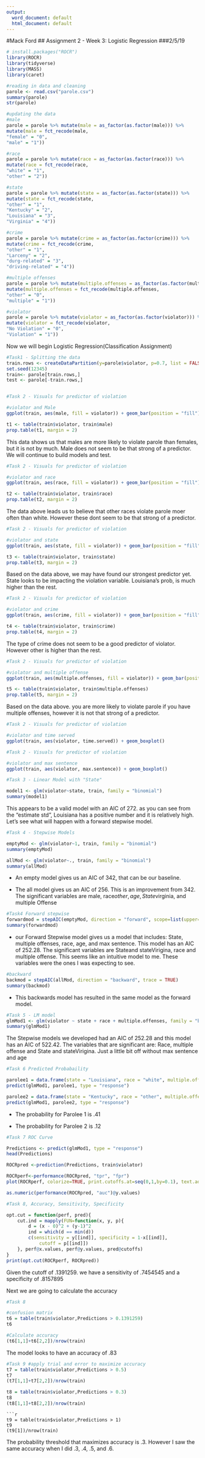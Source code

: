 ---
output:
  word_document: default
  html_document: default
---
#Mack Ford
## Assignment 2 - Week 3: Logistic Regression
###2/5/19



```{r}
# install.packages("ROCR")
library(ROCR)
library(tidyverse)
library(MASS)
library(caret)
```

```{r}
#reading in data and cleaning
parole <- read.csv("parole.csv")
summary(parole)
str(parole)

#updating the data
#male
parole = parole %>% mutate(male = as_factor(as.factor(male))) %>%
mutate(male = fct_recode(male,
"female" = "0",
"male" = "1"))

#race
parole = parole %>% mutate(race = as_factor(as.factor(race))) %>%
mutate(race = fct_recode(race,
"white" = "1",
"other" = "2"))

#state
parole = parole %>% mutate(state = as_factor(as.factor(state))) %>%
mutate(state = fct_recode(state,
"other" = "1",
"Kentucky" = "2",
"Louisiana" = "3",
"Virginia" = "4"))

#crime
parole = parole %>% mutate(crime = as_factor(as.factor(crime))) %>%
mutate(crime = fct_recode(crime,
"other" = "1",
"Larceny" = "2",
"durg-related" = "3",
"driving-related" = "4"))

#multiple offenses
parole = parole %>% mutate(multiple.offenses = as_factor(as.factor(multiple.offenses))) %>%
mutate(multiple.offenses = fct_recode(multiple.offenses,
"other" = "0",
"multiple" = "1"))

#violator
parole = parole %>% mutate(violator = as_factor(as.factor(violator))) %>%
mutate(violator = fct_recode(violator,
"No Violation" = "0",
"Violation" = "1"))

```



Now we will begin Logistic Regression(Classification Assignment)

```{r}
#Task1 - Splitting the data
train.rows <- createDataPartition(y=parole$violator, p=0.7, list = FALSE)
set.seed(12345)
train<- parole[train.rows,]
test <- parole[-train.rows,]


#Task 2 - Visuals for predictor of violation

#violator and Male
ggplot(train, aes(male, fill = violator)) + geom_bar(position = "fill")

t1 <- table(train$violator, train$male)
prop.table(t1, margin = 2)
```

This data shows us that males are more likely to violate parole than females, but it is not by much. Male does not seem to be that strong of a predictor. We will continue to build models and test. 

```{r}
#Task 2 - Visuals for predictor of violation

#violator and race
ggplot(train, aes(race, fill = violator)) + geom_bar(position = "fill")

t2 <- table(train$violator, train$race)
prop.table(t2, margin = 2)
```


The data above leads us to believe that other races violate parole moer often than white. However these dont seem to be that strong of a predictor. 


```{r}
#Task 2 - Visuals for predictor of violation

#violator and state
ggplot(train, aes(state, fill = violator)) + geom_bar(position = "fill")

t3 <- table(train$violator, train$state)
prop.table(t3, margin = 2)
```


Based on the data above, we may have found our strongest predictor yet. State looks to be impacting the violation variable. Louisiana's prob, is much higher than the rest.



```{r}
#Task 2 - Visuals for predictor of violation

#violator and crime
ggplot(train, aes(crime, fill = violator)) + geom_bar(position = "fill")

t4 <- table(train$violator, train$crime)
prop.table(t4, margin = 2)
```


The type of crime does not seem to be a good predictor of violator. However other is higher than the rest. 

```{r}
#Task 2 - Visuals for predictor of violation

#violator and multiple offense
ggplot(train, aes(multiple.offenses, fill = violator)) + geom_bar(position = "fill")

t5 <- table(train$violator, train$multiple.offenses)
prop.table(t5, margin = 2)
```


Based on the data above. you are more likely to violate parole if you have multiple offenses, however it is not that strong of a predictor. 

```{r}
#Task 2 - Visuals for predictor of violation

#violator and time served
ggplot(train, aes(violator, time.served)) + geom_boxplot()

```



```{r}
#Task 2 - Visuals for predictor of violation

#violator and max sentence
ggplot(train, aes(violator, max.sentence)) + geom_boxplot()
```


```{r}
#Task 3 - Linear Model with "State"

model1 <- glm(violator~state, train, family = "binomial")
summary(model1)
```

This appears to be a valid model with an AIC of 272. as you can see from the "estimate std", Louisiana has a positive number and it is relatively high. Let's see what will happen with a forward stepwise model. 


```{r}
#Task 4 - Stepwise Models

emptyMod <- glm(violator~1, train, family = "binomial")
summary(emptyMod)

allMod <- glm(violator~., train, family = "binomial")
summary(allMod)
```


- An empty model gives us an AIC of 342, that can be our baseline. 


- The all model gives us an AIC of 256. This is an improvement from 342. The significant variables are male, race$other, age, State$virginia, and multiple Offense


```{r}
#Task4 Forward stepwise
forwardmod = stepAIC(emptyMod, direction = "forward", scope=list(upper=allMod,lower=emptyMod),trace = TRUE) 
summary(forwardmod) 

```


- our Forward Stepwise model gives us a model that includes: State, multiple offenses, race, age, and max sentence. This model has an AIC of 252.28. The significant variables are Stateand stateVirigina, race and multiple offense. This seems like an intuitive model to me. These variables were the ones I was expecting to see. 


```{r}
#backward
backmod = stepAIC(allMod, direction = "backward", trace = TRUE) 
summary(backmod)


```



- This backwards model has resulted in the same model as the forward model. 


```{r}
#Task 5 - LM model 
glmMod1 <- glm(violator ~ state + race + multiple.offenses, family = "binomial", data = train)
summary(glmMod1)
```


The Stepwise models we developed had an AIC of 252.28 and this model has an AIC of 522.42. The variables that are significant are: Race, multiple offense and State and stateVirigina. Just a little bit off without max sentence and age


```{r}
#Task 6 Predicted Probabaility 

parolee1 = data.frame(state = "Louisiana", race = "white", multiple.offenses = "multiple")
predict(glmMod1, parolee1, type = "response")

parolee2 = data.frame(state = "Kentucky", race = "other", multiple.offenses = "other")
predict(glmMod1, parolee2, type = "response")

```


- The probability for Parolee 1 is .41


- The probability for Parolee 2 is .12


```{r}
#Task 7 ROC Curve

Predictions <- predict(glmMod1, type = "response")
head(Predictions)

ROCRpred <-prediction(Predictions, train$violator) 

ROCRperf<-performance(ROCRpred, "tpr", "fpr")
plot(ROCRperf, colorize=TRUE, print.cutoffs.at=seq(0,1,by=0.1), text.adj=c(-0.2,1.7))

as.numeric(performance(ROCRpred, "auc")@y.values)

```


```{r}
#Task 8, Accuracy, Sensitivity, Specificity

opt.cut = function(perf, pred){
    cut.ind = mapply(FUN=function(x, y, p){
        d = (x - 0)^2 + (y-1)^2
        ind = which(d == min(d))
        c(sensitivity = y[[ind]], specificity = 1-x[[ind]], 
            cutoff = p[[ind]])
    }, perf@x.values, perf@y.values, pred@cutoffs)
}
print(opt.cut(ROCRperf, ROCRpred))

```

Given the cutoff of .1391259. we have a sensitivity of .7454545 and a specificity of .8157895

Next we are going to calculate the accuracy

```{r}
#Task 8 

#confusion matrix
t6 = table(train$violator,Predictions > 0.1391259)
t6
```
 
```{r}
#Calculate accuracy 
(t6[1,1]+t6[2,2])/nrow(train)
```

The model looks to have an accuracy of .83 

```{r}
#Task 9 #apply trial and error to maximize accuracy 
t7 = table(train$violator,Predictions > 0.5)
t7
(t7[1,1]+t7[2,2])/nrow(train)
```


```{r}
t8 = table(train$violator,Predictions > 0.3)
t8
(t8[1,1]+t8[2,2])/nrow(train)
```

```
```{r}
t9 = table(train$violator,Predictions > 1)
t9
(t9[1])/nrow(train)
```



The probability threshold that  maximizes accuracy is .3. However I saw the same accuracy when I did .3, .4, .5, and .6. 

```{r}

```

